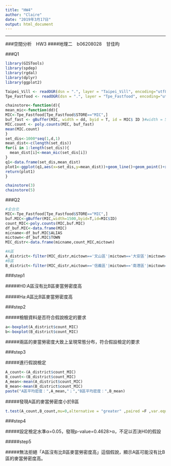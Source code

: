 ```yaml
---
title: "HW4"
author: "Claire"
date: "2019年3月17日"
output: html_document
---
```

---
###空間分析　HW3
####地理二　b06208028　甘佳昀

###Q1
```r
library(GISTools)
library(spdep)
library(rgdal)
library(dplyr)
library(ggplot2)

Taipei_Vill <- readOGR(dsn = ".", layer = "Taipei_Vill", encoding="utf8")
Tpe_Fastfood <- readOGR(dsn = ".", layer = "Tpe_Fastfood", encoding="utf8")
```

```r
chainstore<-function(d){
mean_mic<-function(dd){
MIC<-Tpe_Fastfood[Tpe_Fastfood$STORE=="MIC",]
buf_fast <- gBuffer(MIC, width = dd, byid = T, id = MIC$ ID )#width = 5000寬度
MIC.count <- poly.counts(MIC, buf_fast) 
mean(MIC.count)
}
set_dis<-1000*seq(1,d,1)
mean_dist<-c(length(set_dis))
for(i in 1:length(set_dis)){
  mean_dist[i]<-mean_mic(set_dis[i])
}
q1<-data.frame(set_dis,mean_dist)
plot1<-ggplot(q1,aes(x=set_dis,y=mean_dist))+geom_line()+geom_point()+xlab("距離")+ylab("密度")
return(plot1)
}
```
```r
chainstore(3)
chainstore(5)
```

###Q2
```r
#全台北
MIC<-Tpe_Fastfood[Tpe_Fastfood$STORE=="MIC",]
buf.MIC<-gBuffer(MIC,width=1500,byid=T,id=MIC$ID)
count_MIC<-poly.counts(MIC,buf.MIC)
df_buf.MIC<-data.frame(MIC)
micname<-df_buf.MIC$ALIAS
mictown<-df_buf.MIC$TOWN
MIC_distr<-data.frame(micname,count_MIC,mictown)

#A區
A_district<-filter(MIC_distr,mictown=='文山區'|mictown=='大安區'|mictown=='中正區')
#B區
B_district<-filter(MIC_distr,mictown=='信義區'|mictown=='南港區'|mictown=='松山區')
```

###step1

#####H0:A區沒有比B區麥當勞密度高

#####Ha:A區比B區麥當勞密度高

###step2

#####檢驗資料是否符合假說檢定的要求
```r
a<-boxplot(A_district$count_MIC)
b<-boxplot(B_district$count_MIC)
```

#####兩區的麥當勞密度大致上呈現常態分布，符合假設檢定的要求

###step3

#####進行假說檢定
```r
A_count<-(A_district$count_MIC)
B_count<-(B_district$count_MIC)
A_mean<-mean(A_district$count_MIC)
B_mean<-mean(B_district$count_MIC)
paste("A區平均密度：",A_mean,"；","B區平均密度：",B_mean)
```

#####發現A區的麥當勞密度小於B區
```r
t.test(A_count,B_count,mu=0,alternative = "greater" ,paired =F ,var.equal = F,conf.level = 0.95)
```


###step4

#####設定檢定水準α=0.05，發現p-value=0.4628>α，不足以否決H0的假設

#####step5

#####無法拒絕「A區沒有比B區麥當勞密度高」這個假說，顯示A區可能沒有比B區的麥當勞密度高。






